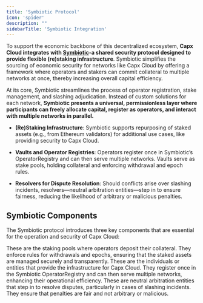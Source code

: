 ```yaml
---
title: 'Symbiotic Protocol'
icon: 'spider'
description: ""
sidebarTitle: 'Symbiotic Integration'
---
```


To support the economic backbone of this decentralized ecosystem, **Capx Cloud integrates with [Symbiotic](https://symbiotic.fi)-a shared security protocol designed to provide flexible (re)staking infrastructure**. Symbiotic simplifies the sourcing of economic security for networks like Capx Cloud by offering a framework where operators and stakers can commit collateral to multiple networks at once, thereby increasing overall capital efficiency.

At its core, Symbiotic streamlines the process of operator registration, stake management, and slashing adjudication. Instead of custom solutions for each network, **Symbiotic presents a universal, permissionless layer where participants can freely allocate capital, register as operators, and interact with multiple networks in parallel.**

* **(Re)Staking Infrastructure**: Symbiotic supports repurposing of staked assets (e.g., from Ethereum validators) for additional use cases, like providing security to Capx Cloud.

* **Vaults and Operator Registries**: Operators register once in Symbiotic’s OperatorRegistry and can then serve multiple networks. Vaults serve as stake pools, holding collateral and enforcing withdrawal and epoch rules.

* **Resolvers for Dispute Resolution**: Should conflicts arise over slashing incidents, resolvers—neutral arbitration entities—step in to ensure fairness, reducing the likelihood of arbitrary or malicious penalties.

## Symbiotic Components
The Symbiotic protocol introduces three key components that are essential for the operation and security of Capx Cloud:

<CardGroup cols={3}>
  <Card
    title="Vaults"
    href="/capx-superapp"
    icon="vault"
  >
    These are the staking pools where operators deposit their collateral. They enforce rules for withdrawals and epochs, ensuring that the staked assets are managed securely and transparently.
  </Card>
  <Card
    title="Operators"
    href="/capx-chain"
    icon="people-group"
  >
    These are the individuals or entities that provide the infrastructure for Capx Cloud. They register once in the Symbiotic OperatorRegistry and can then serve multiple networks, enhancing their operational efficiency.
  </Card>
  <Card
    title="Resolvers"
    href="/capx-cloud"
    icon="users" 
  >
    These are neutral arbitration entities that step in to resolve disputes, particularly in cases of slashing incidents. They ensure that penalties are fair and not arbitrary or malicious. 
  </Card>
</CardGroup>